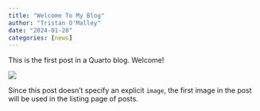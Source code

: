 ```yaml
---
title: "Welcome To My Blog"
author: "Tristan O'Malley"
date: "2024-01-20"
categories: [news]
---
```


This is the first post in a Quarto blog. Welcome!

![](thumbnail.jpg)

Since this post doesn't specify an explicit `image`, the first image in the post will be used in the listing page of posts.
